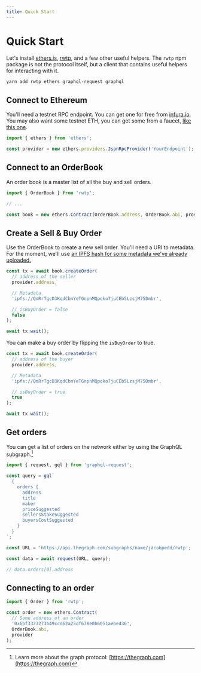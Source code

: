 ```yaml
---
title: Quick Start
---
```


# Quick Start

Let's install [ethers.js](https://docs.ethers.io/), [rwtp](https://github.com/rwtp/rwtp), and a few other useful helpers. The `rwtp` npm package is not the protocol itself, but a client that contains useful helpers for interacting with it.

```bash
yarn add rwtp ethers graphql-request graphql
```

## Connect to Ethereum

You'll need a testnet RPC endpoint. You can get one for free from [infura.io](https://infura.io). You may also want some testnet ETH, you can get some from a faucet, [like this one](https://faucet.paradigm.xyz/).

```ts
import { ethers } from 'ethers';

const provider = new ethers.providers.JsonRpcProvider('YourEndpoint');
```

## Connect to an OrderBook

An order book is a master list of all the buy and sell orders.

```ts
import { OrderBook } from 'rwtp';

// ...

const book = new ethers.Contract(OrderBook.address, OrderBook.abi, provider);
```

## Create a Sell & Buy Order

Use the OrderBook to create a new sell order. You'll need a URI to metadata. For the moment, we'll use [an IPFS hash for some metadata we've already uploaded.](https://ipfs.io/ipfs/QmRrTgcD3KqdCbnYeTGnpnMQpoko7juCEb5LzsjM75Dmbr)

```ts
const tx = await book.createOrder(
  // address of the seller
  provider.address,

  // Metadata
  'ipfs://QmRrTgcD3KqdCbnYeTGnpnMQpoko7juCEb5LzsjM75Dmbr',

  // isBuyOrder = false
  false
);

await tx.wait();
```

You can make a buy order by flipping the `isBuyOrder` to true.

```ts
const tx = await book.createOrder(
  // address of the buyer
  provider.address,

  // Metadata
  'ipfs://QmRrTgcD3KqdCbnYeTGnpnMQpoko7juCEb5LzsjM75Dmbr',

  // isBuyOrder = true
  true
);

await tx.wait();
```

## Get orders

You can get a list of orders on the network either by using the GraphQL subgraph.[^1]

```typescript
import { request, gql } from 'graphql-request';

const query = gql`
  {
    orders {
      address
      title
      maker
      priceSuggested
      sellersStakeSuggested
      buyersCostSuggested
    }
  }
`;

const URL = 'https://api.thegraph.com/subgraphs/name/jacobpedd/rwtp';

const data = await request(URL, query);

// data.orders[0].address
```

## Connecting to an order

```typescript
import { Order } from 'rwtp';

const order = new ethers.Contract(
  // Some address of an order
  '0x6bf3323273b49ccd62a25df678e0b6051aebe436',
  OrderBook.abi,
  provider
);
```

[^1]: Learn more about the graph protocol: [https://thegraph.com](https://thegraph.com)
